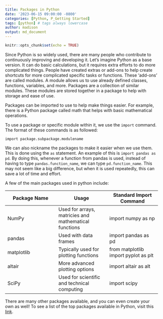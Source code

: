 ```yaml
---
title: Packages in Python
date: '2023-06-15 09:00:00 -0800'
categories: [Python, P_Getting Started]
tags: [python] # tags always lowercase
author: madison
output: md_document
---
```


```r
knitr::opts_chunk$set(echo = TRUE)
```

Since Python is so widely used, there are many people who contribute to continuously improving and developing it. Let’s imagine Python as a base version. It can do basic calculations, but it requires extra efforts to do more complicated things. People have created extras or add-ons to help create shortcuts for more complicated specific tasks or functions. These ‘add-ons’ are called modules. A module allows us to use already defined classes, functions, variables, and more. Packages are a collection of similar modules. These modules are stored together in a package to help with storage and ease of use.

Packages can be imported to use to help make things easier. For example, there is a Python package called math that helps with basic mathematical operations.

To use a package or specific module within it, we use the `import` command. The format of these commands is as followed:

`import package.subpackage.modulename`

We can also nickname the packages to make it easier when we use them. This is done using the `as` statement. An example of this is `import pandas as pd`. By doing this, whenever a function from pandas is used, instead of having to type `pandas.function_name`, we can type `pd.function_name`. This may not seem like a big difference, but when it is used repeatedly, this can save a lot of time and effort.

A few of the main packages used in python include:

Package Name | Usage | Standard Import Command
--- | --- | ---
NumPy |	Used for arrays, matricies and mathematical functions |	import numpy as np
pandas |	Used with data frames	| import pandas as pd
matplotlib | Typically used for plotting functions | from matplotlib import pyplot as plt
altair |	More advanced plotting options	| import altair as alt
SciPy	| Used for scientific and technical computing	| import scipy

There are many other packages available, and you can even create your own as well! To see a list of the top packages available in Python, visit this [link](https://www.ubuntupit.com/best-python-libraries-and-packages-for-beginners/#:~:text=Best%20Python%20Libraries%20and%20Packages.%2001.%20Pillow.%20Pillow,Matplotlib.%2003.%20Numpy.%2004.%20OpenCV%20Python.%2005.%20Requests.).